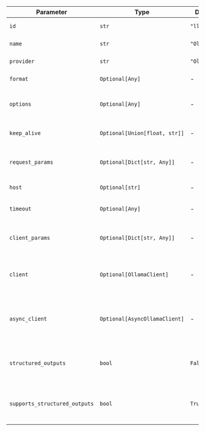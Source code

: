 | Parameter                     | Type                          | Default        | Description                                                  |
| ---------------------------- | ----------------------------- | -------------- | ------------------------------------------------------------ |
| `id`                         | `str`                         | `"llama3.1"`   | The ID of the model to use.                                  |
| `name`                       | `str`                         | `"Ollama"`     | The name of the model.                                       |
| `provider`                   | `str`                         | `"Ollama"`     | The provider of the model.                                   |
| `format`                     | `Optional[Any]`               | -         | The format of the response.                                  |
| `options`                    | `Optional[Any]`               | -         | Additional options to pass to the model.                     |
| `keep_alive`                 | `Optional[Union[float, str]]` | -         | The keep alive time for the model.                           |
| `request_params`             | `Optional[Dict[str, Any]]`    | -         | Additional parameters to pass to the request.                |
| `host`                       | `Optional[str]`               | -         | The host to connect to.                                      |
| `timeout`                    | `Optional[Any]`               | -         | The timeout for the connection.                              |
| `client_params`              | `Optional[Dict[str, Any]]`    | -         | Additional parameters to pass to the client.                 |
| `client`                     | `Optional[OllamaClient]`      | -         | A pre-configured instance of the Ollama client.              |
| `async_client`               | `Optional[AsyncOllamaClient]` | -         | A pre-configured instance of the asynchronous Ollama client. |
| `structured_outputs`         | `bool`                        | `False`        | Whether to use the structured outputs with this Model.       |
| `supports_structured_outputs`| `bool`                        | `True`         | Whether the Model supports structured outputs.                |
